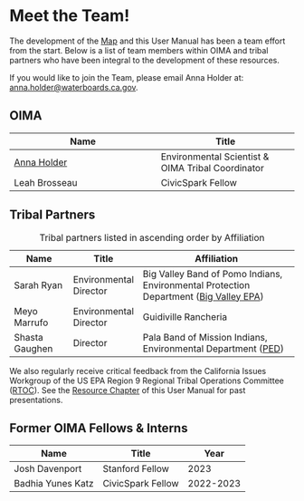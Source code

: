 # Meet the Team!

The development of the [Map](https://gispublic.waterboards.ca.gov/portal/home/item.html?id=a71c1841907240e1a4d896c8cf2302a8) and this User Manual has been a team effort from the start. Below is a list of team members within OIMA and tribal partners who have been integral to the development of these resources.

If you would like to join the Team, please email Anna Holder at: [anna.holder\@waterboards.ca.gov](mailto:anna.holder@waterboards.ca.gov).

## OIMA

| Name                                                 | Title                                             |
|-------------------------------------|-----------------------------------|
| [Anna Holder](mailto:anna.holder@waterboards.ca.gov) | Environmental Scientist & OIMA Tribal Coordinator |
| Leah Brosseau                                        | CivicSpark Fellow                                 |

## Tribal Partners

| Name           | Title                  | Affiliation                                                                                                              |
|---------------|---------------|-----------------------------------------|
| Sarah Ryan     | Environmental Director | Big Valley Band of Pomo Indians, Environmental Protection Department ([Big Valley EPA](https://www.bvrancheria.com/epa)) |
| Meyo Marrufo   | Environmental Director | Guidiville Rancheria                                                                                                     |
| Shasta Gaughen | Director               | Pala Band of Mission Indians, Environmental Department ([PED](http://ped.palatribe.com/))                                |

: Tribal partners listed in ascending order by Affiliation

We also regularly receive critical feedback from the California Issues Workgroup of the US EPA Region 9 Regional Tribal Operations Committee ([RTOC](https://www.epa.gov/tribal-pacific-sw/regional-tribal-operations-committee-rtoc)). See the [Resource Chapter](https://cawaterboarddatacenter.github.io/tribal-water-data-map-manual/resources.html) of this User Manual for past presentations.

## Former OIMA Fellows & Interns

| Name              | Title             | Year      |
|-------------------|-------------------|-----------|
| Josh Davenport    | Stanford Fellow   | 2023      |
| Badhia Yunes Katz | CivicSpark Fellow | 2022-2023 |
